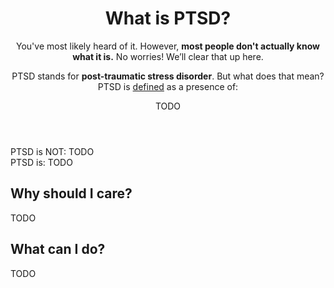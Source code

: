 <Meta
  title="What is PTSD? - Neurodiversity Wiki"
  description="PTSD stands for post-traumatic stress disorder. Learn about what it means to have PTSD"
  social="/social/ptsd.jpg"
/>

<Header>

# What is PTSD?

You've most likely heard of it. However, **most people don't actually know what it is.** No worries! We’ll clear that up here.

PTSD stands for **post-traumatic stress disorder**. But what does that mean? PTSD is [defined](#todo) as a presence of:

<Definition>
<DefinitionItem summary="TODO">

TODO

</DefinitionItem>
</Definition>

</Header>

<Box>
<div>
<IconHeading url="/icons/cross.svg" alt="Cross icon">PTSD is NOT:</IconHeading>

<Definition>
<DefinitionItem summary="TODO">
TODO
</DefinitionItem>
</Definition>
</div>

<div>
<IconHeading url="/icons/check.svg" alt="Check icon">PTSD is:</IconHeading>

<Definition>
<DefinitionItem summary="TODO">TODO</DefinitionItem>
</Definition>
</div>

</Box>

<Section>

## Why should I care?

TODO

</Section>

<Section>

## What can I do?

TODO

</Section>
